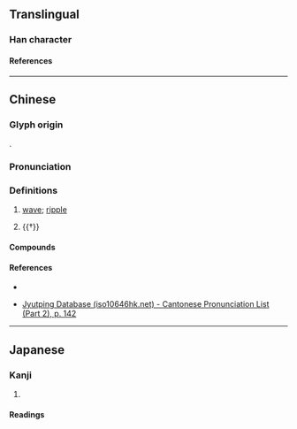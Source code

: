 {{character info/new}}
==Translingual==

===Han character===
{{Han char|rn=85|rad=水|as=10|sn=13|four=36147|canj=EWCE|ids=⿰氵畟}}

====References====
{{Han ref|kx=0640.260|dkj=17971|dj=1048.020|hdz=31698.110|uh=6EAD}}

----

==Chinese==
{{zh-forms}}

===Glyph origin===
{{Han etym}}
{{Han compound|水|畟|alt1=氵|c1=s|c2=p|t1=water|ls=psc}}.

===Pronunciation===
{{zh-pron
|m=zé
|c=zik1
|mc=y
|oc=y
|ma=
|cat=a
}}

===Definitions===
{{zh-hanzi}}

# [[wave]]; [[ripple]]
#: {{zh-syn|水波}}
# {{†}} {{zh-used in|溭淢|[[turbulent]] [[water]]}} <!-- 《廣韻·職韻》 溭，溭淢，水勢。 《集韻·職韻》溭，溭淢，奔湍。 -->

====Compounds====
{{zh-der|溭淢}}

====References====
* {{R:twedu|C06334}}
* {{qualifier|Cantonese}} [http://www.iso10646hk.net/jp/document/download.jsp Jyutping Database (iso10646hk.net) - Cantonese Pronunciation List (Part 2), p. 142]

----

==Japanese==

===Kanji===
{{ja-kanji|grade=|rs=水10}}

# {{defn|lang=ja|sort=水10}}

====Readings====
{{ja-readings
|on=しょく, じき
|kun=
}}